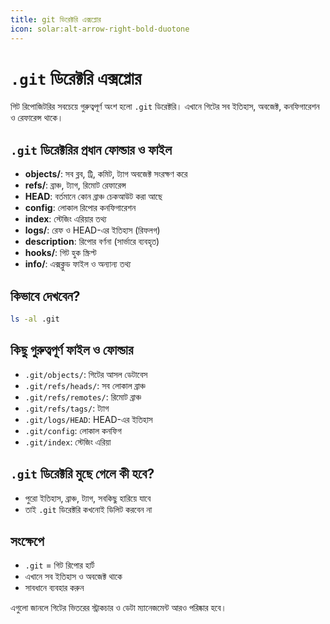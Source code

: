 ```yaml
---
title: git ডিরেক্টরি এক্সপ্লোর
icon: solar:alt-arrow-right-bold-duotone
---
```


# `.git` ডিরেক্টরি এক্সপ্লোর

গিট রিপোজিটরির সবচেয়ে গুরুত্বপূর্ণ অংশ হলো `.git` ডিরেক্টরি। এখানে গিটের সব ইতিহাস, অবজেক্ট, কনফিগারেশন ও রেফারেন্স থাকে।

## `.git` ডিরেক্টরির প্রধান ফোল্ডার ও ফাইল

- **objects/**: সব ব্লব, ট্রি, কমিট, ট্যাগ অবজেক্ট সংরক্ষণ করে
- **refs/**: ব্রাঞ্চ, ট্যাগ, রিমোট রেফারেন্স
- **HEAD**: বর্তমানে কোন ব্রাঞ্চ চেকআউট করা আছে
- **config**: লোকাল রিপোর কনফিগারেশন
- **index**: স্টেজিং এরিয়ার তথ্য
- **logs/**: রেফ ও HEAD-এর ইতিহাস (রিফলগ)
- **description**: রিপোর বর্ণনা (সার্ভারে ব্যবহৃত)
- **hooks/**: গিট হুক স্ক্রিপ্ট
- **info/**: এক্সক্লুড ফাইল ও অন্যান্য তথ্য

## কিভাবে দেখবেন?
```sh
ls -al .git
```

## কিছু গুরুত্বপূর্ণ ফাইল ও ফোল্ডার
- `.git/objects/`: গিটের আসল ডেটাবেস
- `.git/refs/heads/`: সব লোকাল ব্রাঞ্চ
- `.git/refs/remotes/`: রিমোট ব্রাঞ্চ
- `.git/refs/tags/`: ট্যাগ
- `.git/logs/HEAD`: HEAD-এর ইতিহাস
- `.git/config`: লোকাল কনফিগ
- `.git/index`: স্টেজিং এরিয়া

## `.git` ডিরেক্টরি মুছে গেলে কী হবে?
- পুরো ইতিহাস, ব্রাঞ্চ, ট্যাগ, সবকিছু হারিয়ে যাবে
- তাই `.git` ডিরেক্টরি কখনোই ডিলিট করবেন না

## সংক্ষেপে
- `.git` = গিট রিপোর হার্ট
- এখানে সব ইতিহাস ও অবজেক্ট থাকে
- সাবধানে ব্যবহার করুন

এগুলো জানলে গিটের ভিতরের স্ট্রাকচার ও ডেটা ম্যানেজমেন্ট আরও পরিষ্কার হবে।
